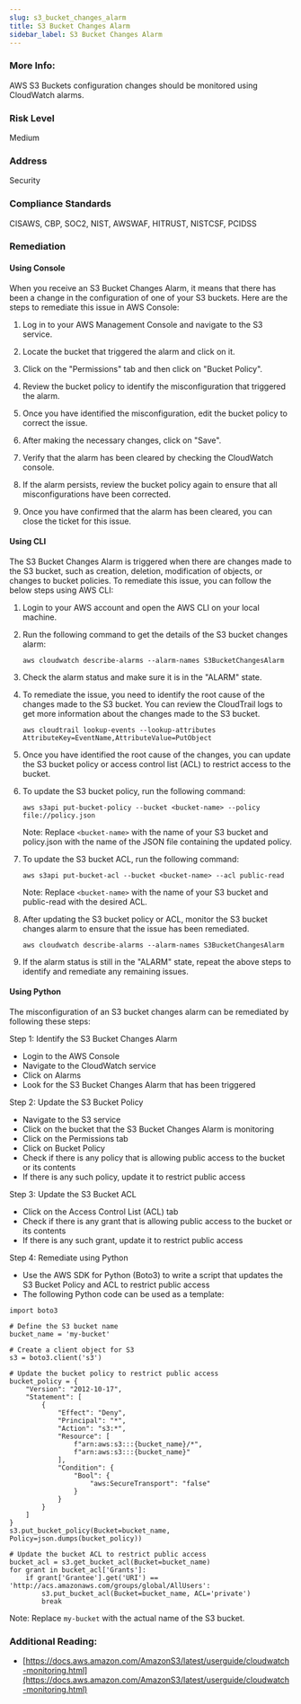 ```yaml
---
slug: s3_bucket_changes_alarm
title: S3 Bucket Changes Alarm
sidebar_label: S3 Bucket Changes Alarm
---
```


### More Info:

AWS S3 Buckets configuration changes should be monitored using CloudWatch alarms.

### Risk Level

Medium

### Address

Security

### Compliance Standards

CISAWS, CBP, SOC2, NIST, AWSWAF, HITRUST, NISTCSF, PCIDSS

### Remediation

#### Using Console

When you receive an S3 Bucket Changes Alarm, it means that there has been a change in the configuration of one of your S3 buckets. Here are the steps to remediate this issue in AWS Console:

1. Log in to your AWS Management Console and navigate to the S3 service.

2. Locate the bucket that triggered the alarm and click on it.

3. Click on the "Permissions" tab and then click on "Bucket Policy".

4. Review the bucket policy to identify the misconfiguration that triggered the alarm.

5. Once you have identified the misconfiguration, edit the bucket policy to correct the issue.

6. After making the necessary changes, click on "Save".

7. Verify that the alarm has been cleared by checking the CloudWatch console.

8. If the alarm persists, review the bucket policy again to ensure that all misconfigurations have been corrected.

9. Once you have confirmed that the alarm has been cleared, you can close the ticket for this issue.

#### Using CLI

The S3 Bucket Changes Alarm is triggered when there are changes made to the S3 bucket, such as creation, deletion, modification of objects, or changes to bucket policies. To remediate this issue, you can follow the below steps using AWS CLI:

1. Login to your AWS account and open the AWS CLI on your local machine.

2. Run the following command to get the details of the S3 bucket changes alarm:

   ```
   aws cloudwatch describe-alarms --alarm-names S3BucketChangesAlarm
   ```

3. Check the alarm status and make sure it is in the "ALARM" state.

4. To remediate the issue, you need to identify the root cause of the changes made to the S3 bucket. You can review the CloudTrail logs to get more information about the changes made to the S3 bucket.

   ```
   aws cloudtrail lookup-events --lookup-attributes AttributeKey=EventName,AttributeValue=PutObject
   ```

5. Once you have identified the root cause of the changes, you can update the S3 bucket policy or access control list (ACL) to restrict access to the bucket.

6. To update the S3 bucket policy, run the following command:

   ```
   aws s3api put-bucket-policy --bucket <bucket-name> --policy file://policy.json
   ```

   Note: Replace `<bucket-name>` with the name of your S3 bucket and policy.json with the name of the JSON file containing the updated policy.

7. To update the S3 bucket ACL, run the following command:

   ```
   aws s3api put-bucket-acl --bucket <bucket-name> --acl public-read
   ```

   Note: Replace `<bucket-name>` with the name of your S3 bucket and public-read with the desired ACL.

8. After updating the S3 bucket policy or ACL, monitor the S3 bucket changes alarm to ensure that the issue has been remediated.

   ```
   aws cloudwatch describe-alarms --alarm-names S3BucketChangesAlarm
   ```

9. If the alarm status is still in the "ALARM" state, repeat the above steps to identify and remediate any remaining issues.

#### Using Python

The misconfiguration of an S3 bucket changes alarm can be remediated by following these steps:

Step 1: Identify the S3 Bucket Changes Alarm
- Login to the AWS Console
- Navigate to the CloudWatch service
- Click on Alarms
- Look for the S3 Bucket Changes Alarm that has been triggered

Step 2: Update the S3 Bucket Policy
- Navigate to the S3 service
- Click on the bucket that the S3 Bucket Changes Alarm is monitoring
- Click on the Permissions tab
- Click on Bucket Policy
- Check if there is any policy that is allowing public access to the bucket or its contents
- If there is any such policy, update it to restrict public access

Step 3: Update the S3 Bucket ACL
- Click on the Access Control List (ACL) tab
- Check if there is any grant that is allowing public access to the bucket or its contents
- If there is any such grant, update it to restrict public access

Step 4: Remediate using Python
- Use the AWS SDK for Python (Boto3) to write a script that updates the S3 Bucket Policy and ACL to restrict public access
- The following Python code can be used as a template:

```
import boto3

# Define the S3 bucket name
bucket_name = 'my-bucket'

# Create a client object for S3
s3 = boto3.client('s3')

# Update the bucket policy to restrict public access
bucket_policy = {
    "Version": "2012-10-17",
    "Statement": [
        {
            "Effect": "Deny",
            "Principal": "*",
            "Action": "s3:*",
            "Resource": [
                f"arn:aws:s3:::{bucket_name}/*",
                f"arn:aws:s3:::{bucket_name}"
            ],
            "Condition": {
                "Bool": {
                    "aws:SecureTransport": "false"
                }
            }
        }
    ]
}
s3.put_bucket_policy(Bucket=bucket_name, Policy=json.dumps(bucket_policy))

# Update the bucket ACL to restrict public access
bucket_acl = s3.get_bucket_acl(Bucket=bucket_name)
for grant in bucket_acl['Grants']:
    if grant['Grantee'].get('URI') == 'http://acs.amazonaws.com/groups/global/AllUsers':
        s3.put_bucket_acl(Bucket=bucket_name, ACL='private')
        break
```

Note: Replace `my-bucket` with the actual name of the S3 bucket.

### Additional Reading:

- [https://docs.aws.amazon.com/AmazonS3/latest/userguide/cloudwatch-monitoring.html](https://docs.aws.amazon.com/AmazonS3/latest/userguide/cloudwatch-monitoring.html) 

